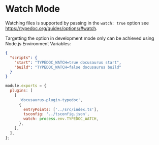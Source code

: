 # Watch Mode

Watching files is supported by passing in the `watch: true` option see https://typedoc.org/guides/options/#watch.

Targetting the option in development mode only can be achieved using Node.js Environment Variables:

```json filename="package.json"
{
  "scripts": {
    "start": "TYPEDOC_WATCH=true docusaurus start",
    "build": "TYPEDOC_WATCH=false docusaurus build"
  }
}
```

```js filename="docusaurus.config.js"
module.exports = {
  plugins: [
    [
      'docusaurus-plugin-typedoc',
      {
        entryPoints: ['../src/index.ts'],
        tsconfig: '../tsconfig.json',
        watch: process.env.TYPEDOC_WATCH,
      },
    ],
  ],
};
```
